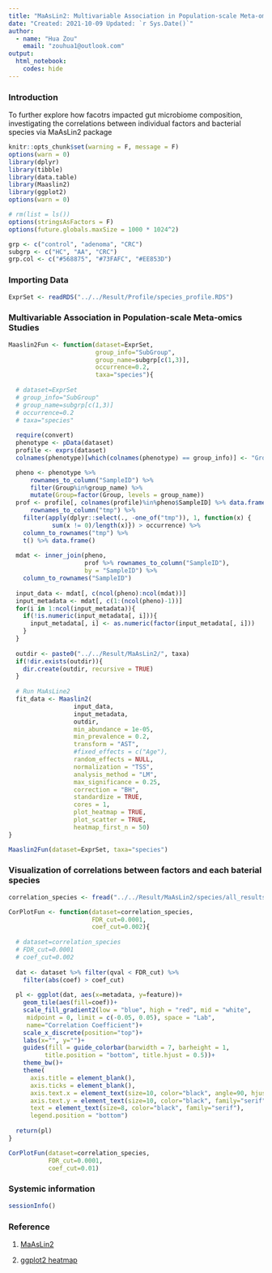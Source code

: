 ```yaml
---
title: "MaAsLin2: Multivariable Association in Population-scale Meta-omics Studies"
date: "Created: 2021-10-09 Updated: `r Sys.Date()`"
author: 
  - name: "Hua Zou"
    email: "zouhua1@outlook.com"
output: 
  html_notebook:
    codes: hide
---
```


### Introduction

To further explore how facotrs impacted gut microbiome composition, investigating the correlations between individual factors and bacterial species via MaAsLin2 package

```r
knitr::opts_chunk$set(warning = F, message = F)
options(warn = 0)
library(dplyr)
library(tibble)
library(data.table)
library(Maaslin2)
library(ggplot2)
options(warn = 0)

# rm(list = ls())
options(stringsAsFactors = F)
options(future.globals.maxSize = 1000 * 1024^2)

grp <- c("control", "adenoma", "CRC")
subgrp <- c("HC", "AA", "CRC")
grp.col <- c("#568875", "#73FAFC", "#EE853D")
```


### Importing Data 
```r
ExprSet <- readRDS("../../Result/Profile/species_profile.RDS")
```


### Multivariable Association in Population-scale Meta-omics Studies
```r
Maaslin2Fun <- function(dataset=ExprSet,
                        group_info="SubGroup",
                        group_name=subgrp[c(1,3)],
                        occurrence=0.2,
                        taxa="species"){
  
  # dataset=ExprSet
  # group_info="SubGroup"
  # group_name=subgrp[c(1,3)]
  # occurrence=0.2
  # taxa="species"
  
  require(convert)
  phenotype <- pData(dataset)
  profile <- exprs(dataset)
  colnames(phenotype)[which(colnames(phenotype) == group_info)] <- "Group"

  pheno <- phenotype %>%
      rownames_to_column("SampleID") %>%
      filter(Group%in%group_name) %>%
      mutate(Group=factor(Group, levels = group_name))
  prof <- profile[, colnames(profile)%in%pheno$SampleID] %>% data.frame() %>% 
      rownames_to_column("tmp") %>%
    filter(apply(dplyr::select(., -one_of("tmp")), 1, function(x) {
            sum(x != 0)/length(x)}) > occurrence) %>%
    column_to_rownames("tmp") %>%
    t() %>% data.frame()
  
  mdat <- inner_join(pheno,
                     prof %>% rownames_to_column("SampleID"),
                     by = "SampleID") %>%
    column_to_rownames("SampleID")
  
  input_data <- mdat[, c(ncol(pheno):ncol(mdat))] 
  input_metadata <- mdat[, c(1:(ncol(pheno)-1))]
  for(i in 1:ncol(input_metadata)){
    if(!is.numeric(input_metadata[, i])){
      input_metadata[, i] <- as.numeric(factor(input_metadata[, i]))
    }
  }
  
  outdir <- paste0("../../Result/MaAsLin2/", taxa)
  if(!dir.exists(outdir)){
    dir.create(outdir, recursive = TRUE)
  }
  
  # Run MaAsLine2
  fit_data <- Maaslin2(
                  input_data, 
                  input_metadata, 
                  outdir,
                  min_abundance = 1e-05,
                  min_prevalence = 0.2,    
                  transform = "AST",
                  #fixed_effects = c("Age"),
                  random_effects = NULL,
                  normalization = "TSS",
                  analysis_method = "LM",
                  max_significance = 0.25,
                  correction = "BH",
                  standardize = TRUE,
                  cores = 1,
                  plot_heatmap = TRUE,
                  plot_scatter = TRUE, 
                  heatmap_first_n = 50)
}

Maaslin2Fun(dataset=ExprSet, taxa="species")
```


### Visualization of correlations between factors and each baterial species
```r
correlation_species <- fread("../../Result/MaAsLin2/species/all_results.tsv")

CorPlotFun <- function(dataset=correlation_species,
                       FDR_cut=0.0001,
                       coef_cut=0.002){
  
  # dataset=correlation_species
  # FDR_cut=0.0001
  # coef_cut=0.002
  
  dat <- dataset %>% filter(qval < FDR_cut) %>%
    filter(abs(coef) > coef_cut)
  
  pl <- ggplot(dat, aes(x=metadata, y=feature))+
    geom_tile(aes(fill=coef))+
    scale_fill_gradient2(low = "blue", high = "red", mid = "white", 
     midpoint = 0, limit = c(-0.05, 0.05), space = "Lab", 
     name="Correlation Coefficient")+
    scale_x_discrete(position="top")+
    labs(x="", y="")+
    guides(fill = guide_colorbar(barwidth = 7, barheight = 1,
          title.position = "bottom", title.hjust = 0.5))+ 
    theme_bw()+
    theme(
      axis.title = element_blank(),
      axis.ticks = element_blank(),
      axis.text.x = element_text(size=10, color="black", angle=90, hjust=0),
      axis.text.y = element_text(size=10, color="black", family="serif", face="italic"),
      text = element_text(size=8, color="black", family="serif"),
      legend.position = "bottom")
  
  return(pl)
}

CorPlotFun(dataset=correlation_species,
           FDR_cut=0.0001,
           coef_cut=0.01)
```


### Systemic information
```r
sessionInfo()
```


### Reference 

1. [MaAsLin2](https://huttenhower.sph.harvard.edu/maaslin)

2. [ggplot2 heatmap](http://sthda.com/english/wiki/ggplot2-quick-correlation-matrix-heatmap-r-software-and-data-visualization)
